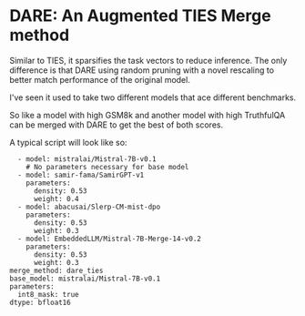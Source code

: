 # DARE: An Augmented TIES Merge method

Similar to TIES, it sparsifies the task vectors to reduce inference. The only difference is that DARE using random pruning with a novel rescaling to better match performance of the original model.

I've seen it used to take two different models that ace different benchmarks.

So like a model with high GSM8k and another model with high TruthfulQA can be merged with DARE to get the best of both scores.

A typical script will look like so:

```models:
  - model: mistralai/Mistral-7B-v0.1
    # No parameters necessary for base model
  - model: samir-fama/SamirGPT-v1
    parameters:
      density: 0.53
      weight: 0.4
  - model: abacusai/Slerp-CM-mist-dpo
    parameters:
      density: 0.53
      weight: 0.3
  - model: EmbeddedLLM/Mistral-7B-Merge-14-v0.2
    parameters:
      density: 0.53
      weight: 0.3
merge_method: dare_ties
base_model: mistralai/Mistral-7B-v0.1
parameters:
  int8_mask: true
dtype: bfloat16
